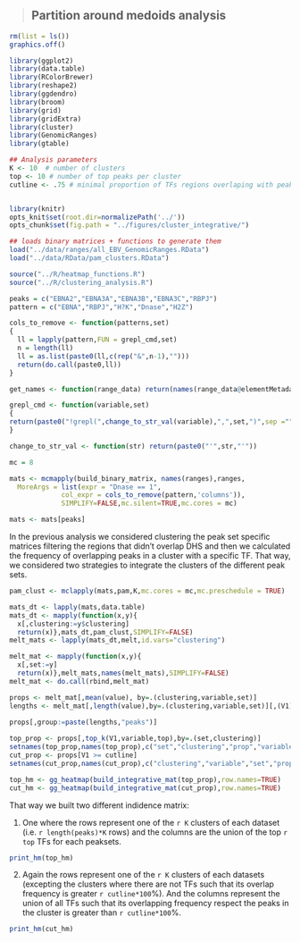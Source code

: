 
>## Partition around medoids analysis

```r

rm(list = ls())
graphics.off()

library(ggplot2)
library(data.table)
library(RColorBrewer)
library(reshape2)
library(ggdendro)
library(broom)
library(grid)
library(gridExtra)
library(cluster)
library(GenomicRanges)
library(gtable)

## Analysis parameters
K <- 10  # number of clusters
top <- 10 # number of top peaks per cluster
cutline <- .75 # minimal proportion of TFs regions overlaping with peaks in cluster


library(knitr)
opts_knit$set(root.dir=normalizePath('../'))
opts_chunk$set(fig.path = "../figures/cluster_integrative/")

## loads binary matrices + functions to generate them
load("../data/ranges/all_EBV_GenomicRanges.RData")
load("../data/RData/pam_clusters.RData")

source("../R/heatmap_functions.R")
source("../R/clustering_analysis.R")

peaks = c("EBNA2","EBNA3A","EBNA3B","EBNA3C","RBPJ")
pattern = c("EBNA","RBPJ","H?K","Dnase","H2Z")

cols_to_remove <- function(patterns,set)
{
  ll = lapply(pattern,FUN = grepl_cmd,set)
  n = length(ll)
  ll = as.list(paste0(ll,c(rep("&",n-1),"")))
  return(do.call(paste0,ll))
}

get_names <- function(range_data) return(names(range_data@elementMetadata@listData))

grepl_cmd <- function(variable,set)
{
return(paste0("!grepl(",change_to_str_val(variable),",",set,")",sep =""))
}

change_to_str_val <- function(str) return(paste0("'",str,"'"))

mc = 8

mats <- mcmapply(build_binary_matrix, names(ranges),ranges,
  MoreArgs = list(expr = "Dnase == 1",
             col_expr = cols_to_remove(pattern,'columns')),
			 SIMPLIFY=FALSE,mc.silent=TRUE,mc.cores = mc)

mats <- mats[peaks]

```

In the previous analysis we considered clustering the peak set
specific matrices filtering the regions that didn't overlap DHS and
then we calculated the frequency of overlapping peaks in a cluster
with a specific TF. That way, we considered two strategies to
integrate the clusters of the different peak sets.


```r
pam_clust <- mclapply(mats,pam,K,mc.cores = mc,mc.preschedule = TRUE)

mats_dt <- lapply(mats,data.table)
mats_dt <- mapply(function(x,y){
  x[,clustering:=y$clustering]
  return(x)},mats_dt,pam_clust,SIMPLIFY=FALSE)
melt_mats <- lapply(mats_dt,melt,id.vars="clustering")

melt_mat <- mapply(function(x,y){
  x[,set:=y]
  return(x)},melt_mats,names(melt_mats),SIMPLIFY=FALSE)
melt_mat <- do.call(rbind,melt_mat)

props <- melt_mat[,mean(value), by=.(clustering,variable,set)]
lengths <- melt_mat[,length(value),by=.(clustering,variable,set)][,(V1)]

props[,group:=paste(lengths,"peaks")]
  
top_prop <- props[,top_k(V1,variable,top),by=.(set,clustering)]
setnames(top_prop,names(top_prop),c("set","clustering","prop","variable"))
cut_prop <- props[V1 >= cutline]
setnames(cut_prop,names(cut_prop),c("clustering","variable","set","prop","group"))

```

```r

top_hm <- gg_heatmap(build_integrative_mat(top_prop),row.names=TRUE)
cut_hm <- gg_heatmap(build_integrative_mat(cut_prop),row.names=TRUE)

```

That way we built two different indidence matrix:

1. One where the rows represent one of the `r K` clusters of each
   dataset (i.e. `r length(peaks)*K` rows) and the columns are the
   union of the top `r top` TFs for each peaksets.

```r

print_hm(top_hm)

```
   
2. Again the rows represent one of the `r K` clusters of each datasets
   (excepting the clusters where there are not TFs such that its
   overlap frequency is greater `r cutline*100`%). And the columns
   represent the union of all TFs such that its overlapping frequency
   respect the peaks in the cluster is greater than `r cutline*100`%.

```r

print_hm(cut_hm)

```

